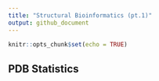 ```yaml
---
title: "Structural Bioinformatics (pt.1)"
output: github_document
---
```


```r
knitr::opts_chunk$set(echo = TRUE)
```

## PDB Statistics
